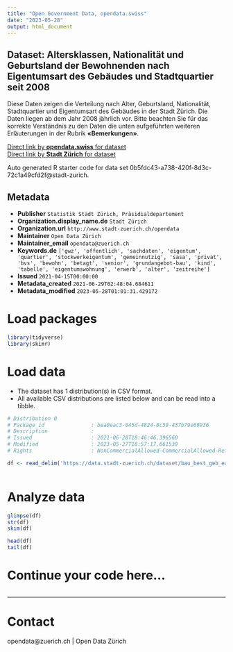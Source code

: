 ```yaml
---
title: "Open Government Data, opendata.swiss"
date: "2023-05-28"
output: html_document
---
```


## Dataset: Altersklassen, Nationalität und Geburtsland der Bewohnenden nach Eigentumsart des Gebäudes und Stadtquartier seit 2008

Diese Daten zeigen die Verteilung nach Alter, Geburtsland, Nationalität, Stadtquartier und Eigentumsart des Gebäudes in der Stadt Zürich. Die Daten liegen ab dem Jahr 2008 jährlich vor.
Bitte beachten Sie für das korrekte Verständnis zu den Daten die unten aufgeführten weiteren Erläuterungen in der Rubrik **«Bemerkungen»**.



[Direct link by **opendata.swiss** for dataset](https://opendata.swiss/de/dataset/altersklassen-der-bewohnenden-nach-gebaudeeigentum-und-stadtquartieren-in-der-stadt-zurich-2008)<br>
[Direct link by **Stadt Zürich** for dataset](https://data.stadt-zuerich.ch/dataset/bau_best_geb_ea_pers_altersgruppe_quartier_jahr_od6983)

Auto generated R starter code for data set 0b5fdc43-a738-420f-8d3c-72c1a49cfd2f@stadt-zurich.

## Metadata

- **Publisher** `Statistik Stadt Zürich, Präsidialdepartement`
- **Organization.display_name.de** `Stadt Zürich`
- **Organization.url** `http://www.stadt-zuerich.ch/opendata`
- **Maintainer** `Open Data Zürich`
- **Maintainer_email** `opendata@zuerich.ch`
- **Keywords.de** `['gwz', 'offentlich', 'sachdaten', 'eigentum', 'quartier', 'stockwerkeigentum', 'gemeinnutzig', 'sasa', 'privat', 'bvs', 'bewohn', 'betagt', 'senior', 'grundangebot-bau', 'kind', 'tabelle', 'eigentumswohnung', 'erwerb', 'alter', 'zeitreihe']`
- **Issued** `2021-04-15T00:00:00`
- **Metadata_created** `2021-06-29T02:48:04.684611`
- **Metadata_modified** `2023-05-28T01:01:31.429172`


# Load packages

```r

library(tidyverse)
library(skimr)

```

# Load data

-   The dataset has 1 distribution(s) in CSV format.
-   All available CSV distributions are listed below and can be read into a tibble.

```r

# Distribution 0
# Package_id               : bea0eac3-845d-4824-8c59-437b79e69936
# Description              : 
# Issued                   : 2021-06-28T18:46:46.396560
# Modified                 : 2023-05-27T18:57:17.661539
# Rights                   : NonCommercialAllowed-CommercialAllowed-ReferenceNotRequired

df <- read_delim('https://data.stadt-zuerich.ch/dataset/bau_best_geb_ea_pers_altersgruppe_quartier_jahr_od6983/download/BAU698OD6983.csv')



```

# Analyze data

```r

glimpse(df)
str(df)
skim(df)

head(df)
tail(df)

```

# Continue your code here...

```r

```

------------------------------------------------------------------------

# Contact

opendata@zuerich.ch | Open Data Zürich
